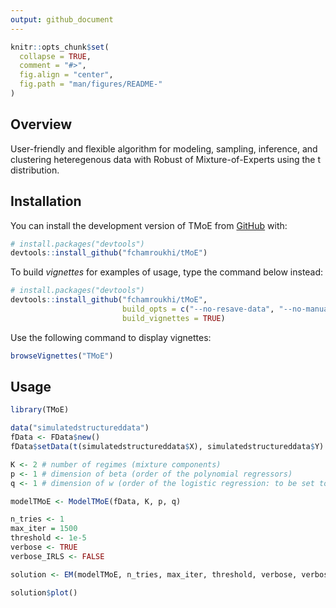 ```yaml
---
output: github_document
---
```


<!-- README.md is generated from README.Rmd. Please edit that file -->

```r
knitr::opts_chunk$set(
  collapse = TRUE,
  comment = "#>",
  fig.align = "center",
  fig.path = "man/figures/README-"
)
```
## Overview

<!-- badges: start -->
<!-- badges: end -->

User-friendly and flexible algorithm for modeling, sampling, inference, and clustering heteregenous data with Robust of Mixture-of-Experts using the t distribution.

## Installation

You can install the development version of TMoE from [GitHub](https://github.com/) with:

```r
# install.packages("devtools")
devtools::install_github("fchamroukhi/tMoE")
```

To build *vignettes* for examples of usage, type the command below instead:

```r
# install.packages("devtools")
devtools::install_github("fchamroukhi/tMoE", 
                         build_opts = c("--no-resave-data", "--no-manual"), 
                         build_vignettes = TRUE)
```

Use the following command to display vignettes:

```r
browseVignettes("TMoE")
```

## Usage

```r
library(TMoE)

data("simulatedstructureddata")
fData <- FData$new()
fData$setData(t(simulatedstructureddata$X), simulatedstructureddata$Y)

K <- 2 # number of regimes (mixture components)
p <- 1 # dimension of beta (order of the polynomial regressors)
q <- 1 # dimension of w (order of the logistic regression: to be set to 1 for segmentation)

modelTMoE <- ModelTMoE(fData, K, p, q)

n_tries <- 1
max_iter = 1500
threshold <- 1e-5
verbose <- TRUE
verbose_IRLS <- FALSE

solution <- EM(modelTMoE, n_tries, max_iter, threshold, verbose, verbose_IRLS)

solution$plot()
```
